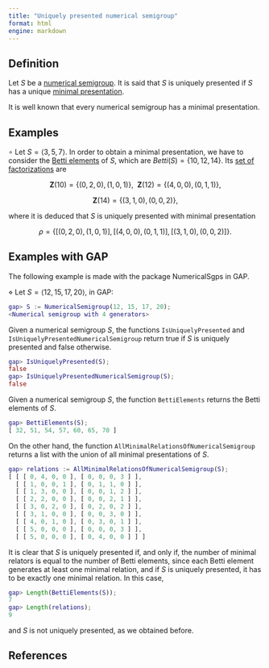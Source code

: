 ```yaml
---
title: "Uniquely presented numerical semigroup"
format: html
engine: markdown
---
```


<!-- ??? -->

## Definition

Let $S$ be a [numerical semigroup](../Basic-concepts/Numerical-semigroup.qmd). It is said that $S$ is uniquely presented if $S$ has a unique [minimal presentation](../Presentations-NS/Presentation-NS.qmd).

It is well known that every numerical semigroup has a minimal presentation.

## Examples

$\circ$ Let $S = \langle 3, 5, 7 \rangle$. In order to obtain a minimal presentation, we have to consider the [Betti elements](../Presentations-NS/Betti-element.qmd) of $S$, which are $Betti(S) = \{10, 12, 14\}$. Its [set of factorizations](../Presentations-NS/Set-of-factorizations.qmd) are

$$
\mathbf{Z}(10) = \{(0,2,0), (1,0,1)\}, ~~ \mathbf{Z}(12) = \{(4,0,0), (0,1,1)\},
$$

$$
\mathbf{Z}(14) = \{(3,1,0), (0,0,2)\},
$$

where it is deduced that $S$ is uniquely presented with minimal presentation

$$
\rho = \{[(0,2,0), (1,0,1)], [(4,0,0), (0,1,1)], [(3,1,0), (0,0,2)]\}.
$$

## Examples with GAP

The following example is made with the package NumericalSgps in GAP.

$\diamond$ Let $S = \langle 12, 15, 17, 20 \rangle$, in GAP:

``` gap
gap> S := NumericalSemigroup(12, 15, 17, 20);
<Numerical semigroup with 4 generators>
```

Given a numerical semigroup $S$, the functions `IsUniquelyPresented` and `IsUniquelyPresentedNumericalSemigroup` return true if $S$ is uniquely presented and false otherwise.

``` gap
gap> IsUniquelyPresented(S);
false
gap> IsUniquelyPresentedNumericalSemigroup(S);
false
```

Given a numerical semigroup $S$, the function `BettiElements` returns the Betti elements of $S$.

``` gap
gap> BettiElements(S);
[ 32, 51, 54, 57, 60, 65, 70 ]
```

On the other hand, the function `AllMinimalRelationsOfNumericalSemigroup` returns a list with the union of all minimal presentations of $S$.

``` gap
gap> relations := AllMinimalRelationsOfNumericalSemigroup(S);
[ [ [ 0, 4, 0, 0 ], [ 0, 0, 0, 3 ] ],
  [ [ 1, 0, 0, 1 ], [ 0, 1, 1, 0 ] ],
  [ [ 1, 3, 0, 0 ], [ 0, 0, 1, 2 ] ],
  [ [ 2, 2, 0, 0 ], [ 0, 0, 2, 1 ] ],
  [ [ 3, 0, 2, 0 ], [ 0, 2, 0, 2 ] ],
  [ [ 3, 1, 0, 0 ], [ 0, 0, 3, 0 ] ],
  [ [ 4, 0, 1, 0 ], [ 0, 3, 0, 1 ] ],
  [ [ 5, 0, 0, 0 ], [ 0, 0, 0, 3 ] ],
  [ [ 5, 0, 0, 0 ], [ 0, 4, 0, 0 ] ] ]
```

It is clear that $S$ is uniquely presented if, and only if, the number of minimal relators is equal to the number of Betti elements, since each Betti element generates at least one minimal relation, and if $S$ is uniquely presented, it has to be exactly one minimal relation. In this case,

``` gap
gap> Length(BettiElements(S));
7
gap> Length(relations);
9
```

and $S$ is not uniquely presented, as we obtained before.

## References
